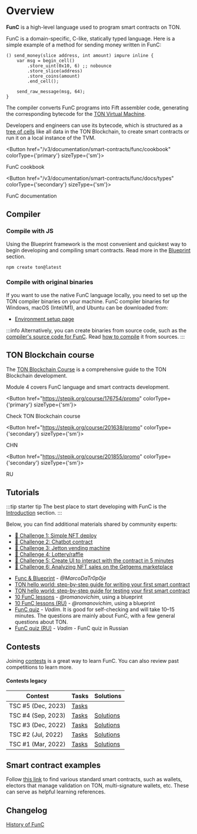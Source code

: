 
# Overview

__FunC__ is a high-level language used to program smart contracts on TON.

FunC is a domain-specific, C-like, statically typed language. Here is a simple example of a method for sending money written in FunC:

```func
() send_money(slice address, int amount) impure inline {
    var msg = begin_cell()
        .store_uint(0x10, 6) ;; nobounce
        .store_slice(address)
        .store_coins(amount)
        .end_cell();

    send_raw_message(msg, 64);
}
```

The compiler converts FunC programs into Fift assembler code, generating the corresponding bytecode for the [TON Virtual Machine](/v3/documentation/tvm/tvm-overview/).

Developers and engineers can use its bytecode, which is structured as a [tree of cells](/v3/concepts/dive-into-ton/ton-blockchain/cells-as-data-storage/) like all data in the TON Blockchain, to create smart contracts or run it on a local instance of the TVM.

<Button href="/v3/documentation/smart-contracts/func/cookbook" colorType={'primary'} sizeType={'sm'}>

  FunC cookbook

</Button>


<Button href="/v3/documentation/smart-contracts/func/docs/types" colorType={'secondary'} sizeType={'sm'}>

  FunC documentation

</Button>


## Compiler

### Compile with JS

Using the Blueprint framework is the most convenient and quickest way to begin developing and compiling smart contracts.
Read more in the [Blueprint](/v3/documentation/smart-contracts/getting-started/javascript/) section.

```bash
npm create ton@latest
```

### Compile with original binaries

If you want to use the native FunC language locally, you need to set up the TON compiler binaries on your machine.
FunC compiler binaries for Windows, macOS (Intel/M1), and Ubuntu can be downloaded from:
* [Environment setup page](/v3/documentation/archive/precompiled-binaries/)

:::info
Alternatively, you can create binaries from source code,
such as the [compiler's source code for FunC](https://github.com/ton-blockchain/ton/tree/master/crypto/func/).
Read [how to compile](/v3/guidelines/smart-contracts/howto/compile/compilation-instructions#func) it from sources.
:::

## TON Blockchain course

The [TON Blockchain Course](https://stepik.org/course/176754/) is a comprehensive guide to the TON Blockchain development.

Module 4 covers FunC language and smart contracts development.


<Button href="https://stepik.org/course/176754/promo"
        colorType={'primary'} sizeType={'sm'}>

Check TON Blockchain course

</Button>


<Button href="https://stepik.org/course/201638/promo"
        colorType={'secondary'} sizeType={'sm'}>

CHN

</Button>


<Button href="https://stepik.org/course/201855/promo"
        colorType={'secondary'} sizeType={'sm'}>

RU

</Button>


## Tutorials

:::tip starter tip
The best place to start developing with FunC is the [Introduction](/v3/documentation/smart-contracts/overview/) section.
:::

Below, you can find additional materials shared by community experts:

  - [🚩 Challenge 1: Simple NFT deploy](https://github.com/romanovichim/TONQuest1/)
  - [🚩 Challenge 2: Chatbot contract](https://github.com/romanovichim/TONQuest2/)
  - [🚩 Challenge 3: Jetton vending machine](https://github.com/romanovichim/TONQuest3/)
  - [🚩 Challenge 4: Lottery/raffle](https://github.com/romanovichim/TONQuest4/)
  - [🚩 Challenge 5: Create UI to interact with the contract in 5 minutes](https://github.com/romanovichim/TONQuest5/)
  - [🚩 Challenge 6: Analyzing NFT sales on the Getgems marketplace](https://github.com/romanovichim/TONQuest6/)
* [Func & Blueprint](https://www.youtube.com/watch?v=7omBDfSqGfA&list=PLtUBO1QNEKwtO_zSyLj-axPzc9O9rkmYa/) - _@MarcoDaTr0p0je_
* [TON hello world: step-by-step guide for writing your first smart contract](https://ton-community.github.io/tutorials/02-contract/)
* [TON hello world: step-by-step guide for testing your first smart contract](https://ton-community.github.io/tutorials/04-testing/)
* [10 FunC lessons](https://github.com/romanovichim/TonFunClessons_Eng/) - _@romanovichim_, using a blueprint
* [10 FunC lessons (RU)](https://github.com/romanovichim/TonFunClessons_ru/) - _@romanovichim_, using a blueprint
* [FunC quiz](https://t.me/toncontests/60/) - _Vadim_. It is good for self-checking and will take 10–15 minutes. The questions are mainly about FunС, with a few general questions about TON.
* [FunC quiz (RU)](https://t.me/toncontests/58?comment=14888/) - _Vadim_ - FunC quiz in Russian

## Contests

Joining [contests](https://t.me/toncontests/) is a great way to learn FunC.
You can also review past competitions to learn more.

#### Contests legacy

| Contest                  | Tasks                                                    | Solutions                                                              |
|--------------------------|----------------------------------------------------------|------------------------------------------------------------------------|
| TSC #5 (Dec, 2023)  | [Tasks](https://github.com/ton-community/tsc5/)           |                                                                        |
| TSC #4 (Sep, 2023) | [Tasks](https://github.com/ton-community/tsc4/)           | [Solutions](/v3/documentation/smart-contracts/contracts-specs/examples#ton-smart-challenge-4)   |
| TSC #3 (Dec, 2022)  | [Tasks](https://github.com/ton-blockchain/func-contest3/) | [Solutions](https://github.com/nns2009/TON-FunC-contest-3/)             |
| TSC #2 (Jul, 2022)      | [Tasks](https://github.com/ton-blockchain/func-contest2/) | [Solutions](https://github.com/ton-blockchain/func-contest2-solutions/) |
| TSC #1 (Mar, 2022)     | [Tasks](https://github.com/ton-blockchain/func-contest1/) | [Solutions](https://github.com/ton-blockchain/func-contest1-solutions/) |

## Smart contract examples

Follow [this link](/v3/documentation/smart-contracts/contracts-specs/examples/) to find various standard smart contracts,
such as wallets, electors that manage validation on TON, multi-signature wallets, etc. These can serve as helpful learning references.


## Changelog
[History of FunC](/v3/documentation/smart-contracts/func/changelog/)


